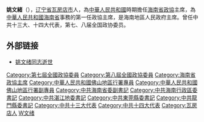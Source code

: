 '''姚文緒'''（{{bd|1924年||2010年|2月18日|catIdx=Y}}），[[辽宁省|辽宁省]][[瓦房店市|瓦房店市]]人，為[[中華人民共和國|中華人民共和國]]時期擔任[[海南省|海南省]][[中国人民政治协商会议|政協]]主席，為[[中華人民共和國|中華人民共和國]][[海南省|海南省]]事務的第一任政協主席，是海南地區人民政府主席。曾任中共十三大、十四大代表，第七、八届全国政协委员。

== 外部链接 ==

*[https://web.archive.org/web/20150512170451/http://news.dayoo.com/china/57400/201003/11/57400_101197214.htm 姚文绪同志逝世]

{{start box}}
{{s-par|prc-lcppcc}}
{{s-new}}
{{s-title|[[中国人民政治协商会议海南省委员会|中国人民政治协商会议海南省委员会]]主席|1988年8月—1993年2月}}
{{s-after|[[陳玉益|陳玉益]]}}
{{end box}}

{{中华人民共和国海南省地方领导人}}
{{DEFAULTSORT:Yao姚}}
[[Category:第七屆全國政協委員|Category:第七屆全國政協委員]]
[[Category:第八屆全國政協委員|Category:第八屆全國政協委員]]
[[Category:海南省政協主席|Category:海南省政協主席]]
[[Category:中華人民共和國佛山地區行署專員|Category:中華人民共和國佛山地區行署專員]]
[[Category:中華人民共和國佛山地區行署副專員|Category:中華人民共和國佛山地區行署副專員]]
[[Category:中共海南省委副書記|Category:中共海南省委副書記]]
[[Category:中共海南行政區委書記|Category:中共海南行政區委書記]]
[[Category:中共湛江地委書記|Category:中共湛江地委書記]]
[[Category:中共東莞縣委書記|Category:中共東莞縣委書記]]
[[Category:中共龍門縣委書記|Category:中共龍門縣委書記]]
[[Category:中共十三大代表|Category:中共十三大代表]]
[[Category:中共十四大代表|Category:中共十四大代表]]
[[Category:瓦房店人|Category:瓦房店人]]
[[Category:姚姓|W文绪]]